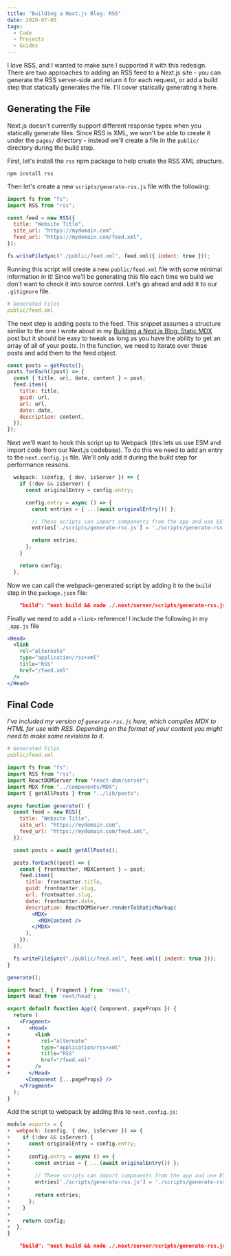```yaml
---
title: "Building a Next.js Blog: RSS"
date: 2020-07-05
tags:
  - Code
  - Projects
  - Guides
---
```


I love RSS, and I wanted to make sure I supported it with this redesign. There are two approaches to adding an RSS feed to a Next.js site - you can generate the RSS server-side and return it for each request, or add a build step that statically generates the file. I'll cover statically generating it here.

## Generating the File

Next.js doesn't currently support different response types when you statically generate files. Since RSS is XML, we won't be able to create it under the `pages/` directory - instead we'll create a file in the `public/` directory during the build step.

First, let's install the `rss` npm package to help create the RSS XML structure.

```terminal
npm install rss
```

Then let's create a new `scripts/generate-rss.js` file with the following:

```jsx file=scripts/generate-rss.js copy
import fs from "fs";
import RSS from "rss";

const feed = new RSS({
  title: "Website Title",
  site_url: "https://mydomain.com",
  feed_url: "https://mydomain.com/feed.xml",
});

fs.writeFileSync("./public/feed.xml", feed.xml({ indent: true }));
```

Running this script will create a new `public/feed.xml` file with some minimal information in it! Since we'll be generating this file each time we build we don't want to check it into source control. Let's go ahead and add it to our `.gitignore` file.

```yaml
# Generated Files
public/feed.xml
```

The next step is adding posts to the feed. This snippet assumes a structure similar to the one I wrote about in my [Building a Next.js Blog: Static MDX](/blog/building-a-nextjs-blog-static-mdx) post but it should be easy to tweak as long as you have the ability to get an array of all of your posts. In the function, we need to iterate over these posts and add them to the feed object.

```javascript
const posts = getPosts();
posts.forEach((post) => {
  const { title, url, date, content } = post;
  feed.item({
    title: title,
    guid: url,
    url: url,
    date: date,
    description: content,
  });
});
```

Next we'll want to hook this script up to Webpack (this lets us use ESM and import code from our Next.js codebase). To do this we need to add an entry to the `next.config.js` file. We'll only add it during the build step for performance reasons.

```javascript file=next.config.js
  webpack: (config, { dev, isServer }) => {
    if (!dev && isServer) {
      const originalEntry = config.entry;

      config.entry = async () => {
        const entries = { ...(await originalEntry()) };

        // These scripts can import components from the app and use ES modules
        entries['./scripts/generate-rss.js'] = './scripts/generate-rss.js';

        return entries;
      };
    }

    return config;
  },
```

Now we can call the webpack-generated script by adding it to the `build` step in the `package.json` file:

```json
    "build": "next build && node ./.next/server/scripts/generate-rss.js",
```

Finally we need to add a `<link>` reference! I include the following in my `_app.js` file

```jsx
<Head>
  <link
    rel="alternate"
    type="application/rss+xml"
    title="RSS"
    href="/feed.xml"
  />
</Head>
```

## Final Code

_I've included my version of `generate-rss.js` here, which compiles MDX to HTML for use with RSS. Depending on the format of your content you might need to make some revisions to it._

```yaml file=.gitignore
# Generated Files
public/feed.xml
```

```jsx file=scripts/generate-rss.js
import fs from "fs";
import RSS from "rss";
import ReactDOMServer from "react-dom/server";
import MDX from "../components/MDX";
import { getAllPosts } from "../lib/posts";

async function generate() {
  const feed = new RSS({
    title: "Website Title",
    site_url: "https://mydomain.com",
    feed_url: "https://mydomain.com/feed.xml",
  });

  const posts = await getAllPosts();

  posts.forEach((post) => {
    const { frontmatter, MDXContent } = post;
    feed.item({
      title: frontmatter.title,
      guid: frontmatter.slug,
      url: frontmatter.slug,
      date: frontmatter.date,
      description: ReactDOMServer.renderToStaticMarkup(
        <MDX>
          <MDXContent />
        </MDX>
      ),
    });
  });

  fs.writeFileSync("./public/feed.xml", feed.xml({ indent: true }));
}

generate();
```

```jsx file=_app.js
import React, { Fragment } from 'react';
import Head from 'next/head';

export default function App({ Component, pageProps }) {
  return (
    <Fragment>
+      <Head>
+        <link
+          rel="alternate"
+          type="application/rss+xml"
+          title="RSS"
+          href="/feed.xml"
+        />
+      </Head>
      <Component {...pageProps} />
    </Fragment>
  );
}
```

Add the script to webpack by adding this to `next.config.js`:

```javascript file=next.config.js
module.exports = {
+  webpack: (config, { dev, isServer }) => {
+    if (!dev && isServer) {
+      const originalEntry = config.entry;
+
+      config.entry = async () => {
+        const entries = { ...(await originalEntry()) };
+
+        // These scripts can import components from the app and use ES modules
+        entries['./scripts/generate-rss.js'] = './scripts/generate-rss.js';
+
+        return entries;
+      };
+    }
+
+    return config;
+  },
}
```

```json file=package.json
    "build": "next build && node ./.next/server/scripts/generate-rss.js",
```
